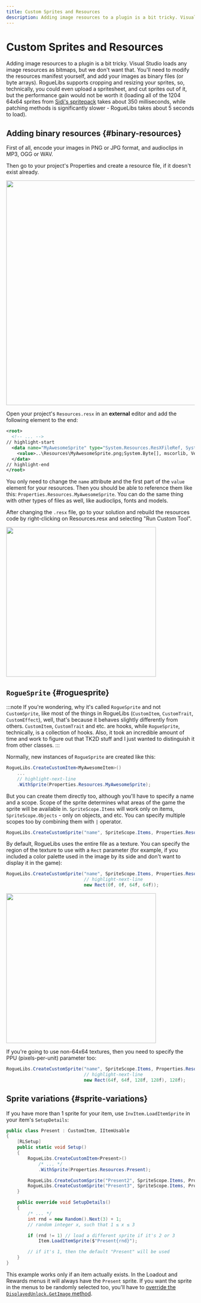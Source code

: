 ```yaml
---
title: Custom Sprites and Resources
description: Adding image resources to a plugin is a bit tricky. Visual Studio loads any image resources as bitmaps, but we don't want that. You'll need to modify the resources manifest yourself, and add your images as binary files (or byte arrays). RogueLibs supports cropping and resizing your sprites, so, technically, you could even upload a spritesheet, and cut sprites out of it, but the performance gain would not be worth it (loading all of the 1204 64x64 sprites from Sidi's spritepack takes about 350 milliseconds, while patching methods is significantly slower - RogueLibs takes about 5 seconds to load).
---
```


# Custom Sprites and Resources

Adding image resources to a plugin is a bit tricky. Visual Studio loads any image resources as bitmaps, but we don't want that. You'll need to modify the resources manifest yourself, and add your images as binary files (or byte arrays). RogueLibs supports cropping and resizing your sprites, so, technically, you could even upload a spritesheet, and cut sprites out of it, but the performance gain would not be worth it (loading all of the 1204 64x64 sprites from [Sidi's spritepack](/mods/Sidis_Resprite_Project) takes about 350 milliseconds, while patching methods is significantly slower - RogueLibs takes about 5 seconds to load).

## Adding binary resources {#binary-resources}

First of all, encode your images in PNG or JPG format, and audioclips in MP3, OGG or WAV.

Then go to your project's Properties and create a resource file, if it doesn't exist already.

<img src="/docs/img/misc/resources.png" width="600" />

Open your project's `Resources.resx` in an **external** editor and add the following element to the end:

```xml title="/MyAwesomeProject/Properties/Resources.resx"
<root>
  <!-- ... -->
// highlight-start
  <data name="MyAwesomeSprite" type="System.Resources.ResXFileRef, System.Windows.Forms">
    <value>..\Resources\MyAwesomeSprite.png;System.Byte[], mscorlib, Version=4.0.0.0, Culture=neutral, PublicKeyToken=b77a5c561934e089</value>
  </data>
// highlight-end
</root>
```

You only need to change the `name` attribute and the first part of the `value` element for your resources. Then you should be able to reference them like this: `Properties.Resources.MyAwesomeSprite`. You can do the same thing with other types of files as well, like audioclips, fonts and models.

After changing the `.resx` file, go to your solution and rebuild the resources code by right-clicking on Resources.resx and selecting "Run Custom Tool".

<img src="/docs/img/misc/run-custom-tool.png" width="400" />

## `RogueSprite` {#roguesprite}

:::note
If you're wondering, why it's called `RogueSprite` and not `CustomSprite`, like most of the things in RogueLibs (`CustomItem`, `CustomTrait`, `CustomEffect`), well, that's because it behaves slightly differently from others. `CustomItem`, `CustomTrait` and etc. are hooks, while `RogueSprite`, technically, is a collection of hooks. Also, it took an incredible amount of time and work to figure out that TK2D stuff and I just wanted to distinguish it from other classes.
:::

Normally, new instances of `RogueSprite` are created like this:

```csharp title="/MyAwesomeProject/MyAwesomeItem.cs"
RogueLibs.CreateCustomItem<MyAwesomeItem>()
    ...
    // highlight-next-line
    .WithSprite(Properties.Resources.MyAwesomeSprite);
```

But you can create them directly too, although you'll have to specify a name and a scope. Scope of the sprite determines what areas of the game the sprite will be available in. `SpriteScope.Items` will work only on items, `SpriteScope.Objects` - only on objects, and etc. You can specify multiple scopes too by combining them with `|` operator.

```csharp title="/MyAwesomeProject/MyAwesomeItem.cs"
RogueLibs.CreateCustomSprite("name", SpriteScope.Items, Properties.Resources.MyAwesomeSprite);
```

By default, RogueLibs uses the entire file as a texture. You can specify the region of the texture to use with a `Rect` parameter (for example, if you included a color palette used in the image by its side and don't want to display it in the game):

```csharp title="/MyAwesomeProject/MyAwesomeItem.cs"
RogueLibs.CreateCustomSprite("name", SpriteScope.Items, Properties.Resources.MyAwesomeSprite,
                             // highlight-next-line
                             new Rect(0f, 0f, 64f, 64f));
```

<img src="/docs/img/misc/coordinate-system.png" width="400" />

If you're going to use non-64x64 textures, then you need to specify the PPU (pixels-per-unit) parameter too:

```csharp title="/MyAwesomeProject/MyAwesomeItem.cs"
RogueLibs.CreateCustomSprite("name", SpriteScope.Items, Properties.Resources.MyAwesomeSprite,
                             // highlight-next-line
                             new Rect(64f, 64f, 128f, 128f), 128f);
```

## Sprite variations {#sprite-variations}

If you have more than 1 sprite for your item, use `InvItem.LoadItemSprite` in your item's `SetupDetails`:

```csharp title="/MyAwesomeProject/Present.cs"
public class Present : CustomItem, IItemUsable
{
    [RLSetup]
    public static void Setup()
    {
        RogueLibs.CreateCustomItem<Present>()
            /* ... */
            .WithSprite(Properties.Resources.Present);

        RogueLibs.CreateCustomSprite("Present2", SpriteScope.Items, Properties.Resources.Present2);
        RogueLibs.CreateCustomSprite("Present3", SpriteScope.Items, Properties.Resources.Present3);
    }

    public override void SetupDetails()
    {
        /* ... */
        int rnd = new Random().Next(3) + 1;
        // random integer x, such that 1 ≤ x ≤ 3

        if (rnd != 1) // load a different sprite if it's 2 or 3
            Item.LoadItemSprite($"Present{rnd}");

        // if it's 1, then the default "Present" will be used
    }
}
```

This example works only if an item actually exists. In the Loadout and Rewards menus it will always have the `Present` sprite. If you want the sprite in the menus to be randomly selected too, you'll have to [override the `DisplayedUnlock.GetImage` method](../custom-unlocks/configuring-unlocks#examples).
